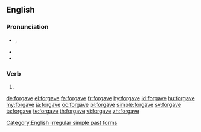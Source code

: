 ==English==

===Pronunciation===
* {{enPR|fər-gāv'|fôr-gāv'}}, {{IPA|/fə(ɹ)ˈɡeɪv/|/fɔː(ɹ)ˈɡeɪv/|lang=en}}
* {{audio|en-us-forgave.ogg|Audio (US)|lang=en}}
* {{rhymes|eɪv|lang=en}}

===Verb===
{{head|en|verb form}}

# {{en-simple past of|forgive}}

[[Category:English irregular simple past forms]]

[[de:forgave]]
[[el:forgave]]
[[fa:forgave]]
[[fr:forgave]]
[[hy:forgave]]
[[id:forgave]]
[[hu:forgave]]
[[my:forgave]]
[[ja:forgave]]
[[oc:forgave]]
[[pl:forgave]]
[[simple:forgave]]
[[sv:forgave]]
[[ta:forgave]]
[[te:forgave]]
[[th:forgave]]
[[vi:forgave]]
[[zh:forgave]]